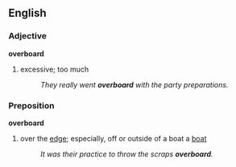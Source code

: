 ==English==
===Adjective===
'''overboard'''
#excessive; too much
#:''They really went '''overboard''' with the party preparations.''

===Preposition===
'''overboard'''
#over the [[edge]]; especially, off or outside of a boat a [[boat]]
#:''It was their practice to throw the scraps '''overboard'''.''